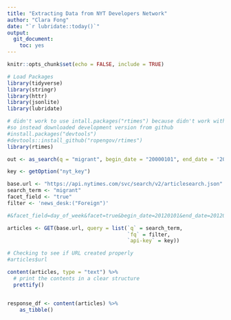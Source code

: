 ```yaml
---
title: "Extracting Data from NYT Developers Network"
author: "Clara Fong"
date: "`r lubridate::today()`"
output: 
  git_document:
    toc: yes
---
```


```r
knitr::opts_chunk$set(echo = FALSE, include = TRUE)

# Load Packages
library(tidyverse)
library(stringr)
library(httr)
library(jsonlite)
library(lubridate)
```

```r
# didn't work to use intall.packages("rtimes") because didn't work with current r version
#so instead downloaded development version from github
#install.packages("devtools")
#devtools::install_github("ropengov/rtimes")
library(rtimes)

out <- as_search(q = "migrant", begin_date = "20000101", end_date = '20210306')

```

```r
key <- getOption("nyt_key")

base.url <- "https://api.nytimes.com/svc/search/v2/articlesearch.json"
search_term <- "migrant"
facet_field <- "true"
filter <- 'news_desk:("Foreign")'

#&facet_field=day_of_week&facet=true&begin_date=20120101&end_date=20120101

articles <- GET(base.url, query = list(`q` = search_term,
                                       `fq` = filter,
                                       `api-key` = key))

# Checking to see if URL created properly
#articles$url

content(articles, type = "text") %>%
  # print the contents in a clear structure
  prettify()


response_df <- content(articles) %>%
    as_tibble()



```



